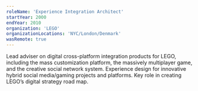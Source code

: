 ```yaml
---
roleName: 'Experience Integration Architect'
startYear: 2000
endYear: 2010
organization: 'LEGO'
organizationLocations: 'NYC/London/Denmark'
wasRemote: true
---
```

Lead adviser on digital cross-platform integration products for LEGO, including the mass customization platform, the massively multiplayer game, and the creative social network system. Experience design for innovative hybrid social media/gaming projects and platforms. Key role in creating LEGO’s digital strategy road map.

